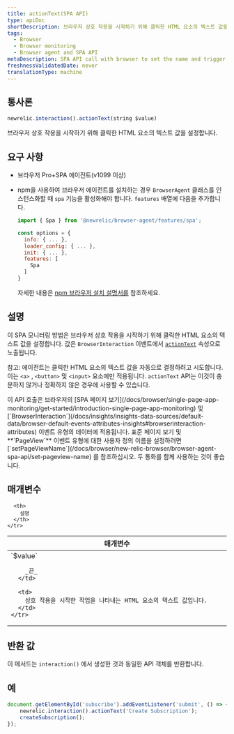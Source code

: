 ```yaml
---
title: actionText(SPA API)
type: apiDoc
shortDescription: 브라우저 상호 작용을 시작하기 위해 클릭한 HTML 요소의 텍스트 값을 설정합니다.
tags:
  - Browser
  - Browser monitoring
  - Browser agent and SPA API
metaDescription: SPA API call with browser to set the name and trigger of a browser interaction that is not a route change or URL change.
freshnessValidatedDate: never
translationType: machine
---
```


## 통사론

```js
newrelic.interaction().actionText(string $value)
```

브라우저 상호 작용을 시작하기 위해 클릭한 HTML 요소의 텍스트 값을 설정합니다.

## 요구 사항

* 브라우저 Pro+SPA 에이전트(v1099 이상)

* npm을 사용하여 브라우저 에이전트를 설치하는 경우 `BrowserAgent` 클래스를 인스턴스화할 때 `spa` 기능을 활성화해야 합니다. `features` 배열에 다음을 추가합니다.

  ```js
  import { Spa } from '@newrelic/browser-agent/features/spa';

  const options = {
    info: { ... },
    loader_config: { ... },
    init: { ... },
    features: [
      Spa
    ]
  }
  ```

  자세한 내용은 [npm 브라우저 설치 설명서를](https://www.npmjs.com/package/@newrelic/browser-agent#new-relic-browser-agent) 참조하세요.

## 설명

이 SPA 모니터링 방법은 브라우저 상호 작용을 시작하기 위해 클릭한 HTML 요소의 텍스트 값을 설정합니다. 값은 `BrowserInteraction` 이벤트에서 [`actionText`](/docs/insights/explore-data/attributes/browser-default-attributes-insights#interaction-actionText) 속성으로 노출됩니다.

참고: 에이전트는 클릭한 HTML 요소의 텍스트 값을 자동으로 결정하려고 시도합니다. 이는 `<a>` , `<button>` 및 `<input>` 요소에만 적용됩니다. `actionText` API는 이것이 충분하지 않거나 정확하지 않은 경우에 사용할 수 있습니다.

<Callout variant="tip">
  이 API 호출은 브라우저의 [SPA 페이지 보기](/docs/browser/single-page-app-monitoring/get-started/introduction-single-page-app-monitoring) 및 [`BrowserInteraction`](/docs/insights/insights-data-sources/default-data/browser-default-events-attributes-insights#browserinteraction-attributes) 이벤트 유형의 데이터에 적용됩니다. 표준 페이지 보기 및 **`PageView`** 이벤트 유형에 대한 사용자 정의 이름을 설정하려면 [`setPageViewName`](/docs/browser/new-relic-browser/browser-agent-spa-api/set-pageview-name) 를 참조하십시오. 두 통화를 함께 사용하는 것이 좋습니다.
</Callout>

## 매개변수

<table>
  <thead>
    <tr>
      <th width="25%">
        매개변수
      </th>

      <th>
        설명
      </th>
    </tr>
  </thead>

  <tbody>
    <tr>
      <td>
        `$value`

        _끈_
      </td>

      <td>
        상호 작용을 시작한 작업을 나타내는 HTML 요소의 텍스트 값입니다.
      </td>
    </tr>
  </tbody>
</table>

## 반환 값

이 메서드는 `interaction()` 에서 생성한 것과 동일한 API 객체를 반환합니다.

## 예

```js
document.getElementById('subscribe').addEventListener('submit', () => {
    newrelic.interaction().actionText('Create Subscription');
    createSubscription();
});
```